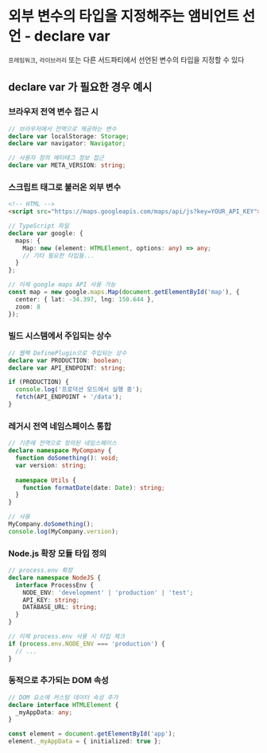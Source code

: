 # 외부 변수의 타입을 지정해주는 앰비언트 선언 - declare var

`프레임워크`, `라이브러리` 또는 다른 서드파티에서 선언된 변수의 타입을 지정할 수 있다

## declare var 가 필요한 경우 예시

### 브라우저 전역 변수 접근 시

```ts
// 브라우저에서 전역으로 제공하는 변수
declare var localStorage: Storage;
declare var navigator: Navigator;

// 사용자 정의 메타태그 정보 접근
declare var META_VERSION: string;
```

### 스크립트 태그로 불러온 외부 변수

```html
<!-- HTML -->
<script src="https://maps.googleapis.com/maps/api/js?key=YOUR_API_KEY"></script>
```
```ts
// TypeScript 파일
declare var google: {
  maps: {
    Map: new (element: HTMLElement, options: any) => any;
    // 기타 필요한 타입들...
  }
};

// 이제 google maps API 사용 가능
const map = new google.maps.Map(document.getElementById('map'), {
  center: { lat: -34.397, lng: 150.644 },
  zoom: 8
});
```

### 빌드 시스템에서 주입되는 상수

```ts
// 웹팩 DefinePlugin으로 주입되는 상수
declare var PRODUCTION: boolean;
declare var API_ENDPOINT: string;

if (PRODUCTION) {
  console.log('프로덕션 모드에서 실행 중');
  fetch(API_ENDPOINT + '/data');
}
```

### 레거시 전역 네임스페이스 통합

```ts
// 기존에 전역으로 정의된 네임스페이스
declare namespace MyCompany {
  function doSomething(): void;
  var version: string;
  
  namespace Utils {
    function formatDate(date: Date): string;
  }
}

// 사용
MyCompany.doSomething();
console.log(MyCompany.version);
```

### Node.js 확장 모듈 타입 정의

```ts
// process.env 확장
declare namespace NodeJS {
  interface ProcessEnv {
    NODE_ENV: 'development' | 'production' | 'test';
    API_KEY: string;
    DATABASE_URL: string;
  }
}

// 이제 process.env 사용 시 타입 체크
if (process.env.NODE_ENV === 'production') {
  // ...
}
```

### 동적으로 추가되는 DOM 속성

```ts
// DOM 요소에 커스텀 데이터 속성 추가
declare interface HTMLElement {
  _myAppData: any;
}

const element = document.getElementById('app');
element._myAppData = { initialized: true };
```